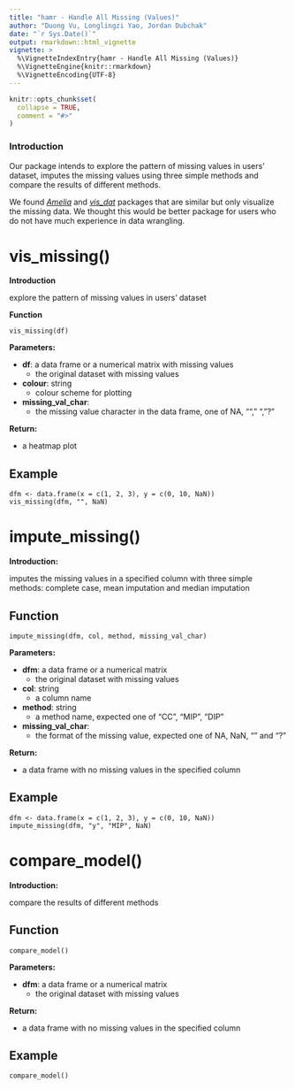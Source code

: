 ```yaml
---
title: "hamr - Handle All Missing (Values)"
author: "Duong Vu, Longlingzi Yao, Jordan Dubchak"
date: "`r Sys.Date()`"
output: rmarkdown::html_vignette
vignette: >
  %\VignetteIndexEntry{hamr - Handle All Missing (Values)}
  %\VignetteEngine{knitr::rmarkdown}
  %\VignetteEncoding{UTF-8}
---
```


```r
knitr::opts_chunk$set(
  collapse = TRUE,
  comment = "#>"
)
```

### Introduction

Our package intends to explore the pattern of missing values in users' dataset, imputes the missing values using three simple methods and compare the results of different methods. 

We found *[Amelia](https://cran.r-project.org/web/packages/Amelia/Amelia.pdf)* and *[vis_dat](https://cran.r-project.org/web/packages/visdat/visdat.pdf)* packages that are similar but only visualize the missing data. We thought this would be better package for users who do not have much experience in data wrangling.

# **vis_missing()** 

**Introduction**

explore the pattern of missing values in users' dataset

**Function**

```
vis_missing(df)
```

**Parameters:**

* **df**: a data frame or a numerical matrix with missing values
  * the original dataset with missing values
* **colour**: string 
  * colour scheme for plotting
* **missing_val_char**:
  * the missing value character in the data frame, one of NA, "", " ", "?"

**Return:**

* a heatmap plot

## Example

```
dfm <- data.frame(x = c(1, 2, 3), y = c(0, 10, NaN))
vis_missing(dfm, "", NaN)
```

# **impute_missing()** 

**Introduction:**

imputes the missing values in a specified column with three simple methods: complete case, mean imputation and median imputation

## Function

```
impute_missing(dfm, col, method, missing_val_char)
```

**Parameters:**

* **dfm**: a data frame or a numerical matrix
  * the original dataset with missing values

* **col**: string 
  * a column name

* **method**: string
  * a method name, expected one of "CC", "MIP", "DIP"
  
* **missing_val_char**:
  * the format of the missing value, expected one of NA, NaN, "" and "?"

**Return:**

* a data frame with no missing values in the specified column

## Example

```
dfm <- data.frame(x = c(1, 2, 3), y = c(0, 10, NaN))
impute_missing(dfm, "y", "MIP", NaN)
```

# **compare_model()** 

**Introduction:**

compare the results of different methods

## Function

```
compare_model()
```

**Parameters:**

* **dfm**: a data frame or a numerical matrix
  * the original dataset with missing values

**Return:**

* a data frame with no missing values in the specified column

## Example

```
compare_model()
```
